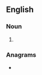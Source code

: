 {{also|kilòmetres|kilomètres|kilo-metres}}
==English==

===Noun===
{{head|en|noun plural form}}

# {{plural of|kilometre|lang=en}}

===Anagrams===
* {{anagrams|en|kilo-meters|kilometers}}